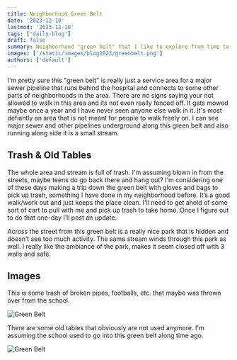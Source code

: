 ```yaml
---
title: Neighborhood Green Belt
date: '2023-12-10'
lastmod: '2023-12-10'
tags: ['daily-blog']
draft: false
summary: Neighborhood "green belt" that I like to explore from time to time.
images: ['/static/images/blog2023/greenbelt.png']
authors: ['default']
---
```


I'm pretty sure this "green belt" is really just a service area for a major sewer pipeline that runs behind the hospital and 
connects to some other parts of neighborhoods in the area. There are no signs saying your not allowed to walk in this area and its 
not even really fenced off. It gets mowed maybe once a year and I have never seen anyone else walk in it. It's most defiantly an
area that is not meant for people to walk freely on. I can see major sewer and other pipelines underground along this green belt
and also running along side it is a small stream.


## Trash & Old Tables
The whole area and stream is full of trash. I'm assuming blown in from the streets, maybe teens do go back there and hang out?
I'm considering one of these days making a trip down the green belt with gloves and bags to pick up trash, something I have done
in my neighborhood before. It’s a good walk/work out and just keeps the place clean. I'll need to get ahold of some sort of cart
to pull with me and pick up trash to take home. Once I figure out to do that one-day I’ll post an update.

Across the street from this green belt is a really nice park that is hidden and doesn’t see too much activity. The same stream winds 
through this park as well. I really like the ambiance of the park, makes it seem closed off with 3 walls and safe.


## Images
This is some trash of broken pipes, footballs, etc. that maybe was thrown over from the school.

![Green Belt](/static/images/blog2023/greenbelt_trash.png)

There are some old tables that obviously are not used anymore. I'm assuming the school used to go into this green belt along time ago.

![Green Belt](/static/images/blog2023/greenbelt_tables.png)